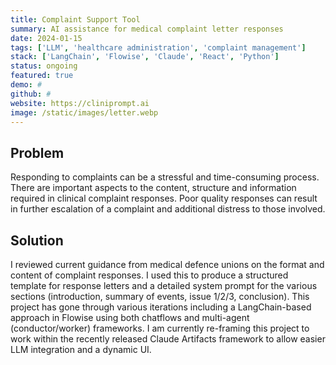 ```yaml
---
title: Complaint Support Tool
summary: AI assistance for medical complaint letter responses
date: 2024-01-15
tags: ['LLM', 'healthcare administration', 'complaint management']
stack: ['LangChain', 'Flowise', 'Claude', 'React', 'Python']
status: ongoing
featured: true
demo: #
github: #
website: https://cliniprompt.ai
image: /static/images/letter.webp
---
```


## Problem

Responding to complaints can be a stressful and time-consuming process. There are important aspects to the content, structure and information required in clinical complaint responses. Poor quality responses can result in further escalation of a complaint and additional distress to those involved.

## Solution

I reviewed current guidance from medical defence unions on the format and content of complaint responses. I used this to produce a structured template for response letters and a detailed system prompt for the various sections (introduction, summary of events, issue 1/2/3, conclusion). This project has gone through various iterations including a LangChain-based approach in Flowise using both chatflows and multi-agent (conductor/worker) frameworks. I am currently re-framing this project to work within the recently released Claude Artifacts framework to allow easier LLM integration and a dynamic UI.
